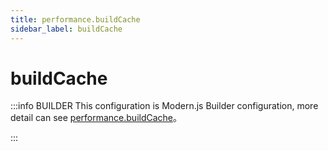 ```yaml
---
title: performance.buildCache
sidebar_label: buildCache
---
```

# buildCache

:::info BUILDER
This configuration is Modern.js Builder configuration, more detail can see [performance.buildCache](https://modernjs.dev/builder/en/api/config-performance.html#performance-buildcache)。

:::


<Main />
